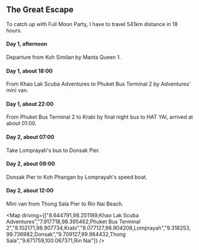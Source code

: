
## The Great Escape

To catch up with Full Moon Party, I have to travel 541km distance in 18 hours.

#### Day 1, afternoon

Departure from Koh Similan by Manta Queen 1.

#### Day 1, about 18:00

From Khao Lak Scuba Adventures to Phuket Bus Terminal 2 by Adventures' mini van.

#### Day 1, about 22:00

From Phuket Bus Terminal 2 to Krabi by final night bus to HAT YAI, arrived at about 01:00.

#### Day 2, about 07:00

Take Lomprayah's bus to Donsak Pier.

#### Day 2, about 09:00

Donsak Pier to Koh Phangan by Lomprayah's speed boat.

#### Day 2, about 12:00

Mini van from Thong Sala Pier to Rin Nai Beach.

<Map driving={["8.644791,98.251189,Khao Lak Scuba Adventures","7.917718,98.395462,Phuket Bus Terminal 2","8.102171,98.907734,Krabi","8.077127,98.904208,Lomprayah","9.318253,99.736982,Donsak","9.709127,99.984432,Thong Sala","9.671759,100.067371,Rin Nai"]} />
